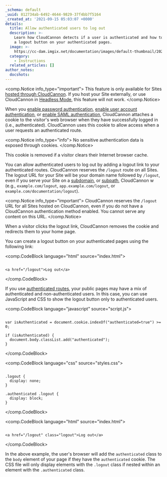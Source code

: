 ```yaml
---
_schema: default
_uuid: 812734ab-6492-4644-9829-37f4bb7f5164
_created_at: '2021-09-15 05:03:07 +0000'
details:
  title: Allow authenticated users to log out
  description: >-
    Learn how CloudCannon detects if a user is authenticated and how to configure
    a logout button on your authenticated pages.
  image: >-
    https://cc-dam.imgix.net/documentation/images/default-thumbnail/2023-Q4/CloudCannon-Documentation-Thumbnail.png
  category:
    - Instructions
  related_articles: []
author_notes:
  docshots:
---
```

<comp.Notice info_type="important">
  This feature is only available for Sites [hosted through CloudCannon](/documentation/articles/what-is-web-hosting/#hosting-on-cloud-cannon). If you host your Site externally, or use CloudCannon in [Headless Mode](/documentation/articles/what-is-headless-mode/), this feature will not work.
</comp.Notice>

When you [enable password authentication](/documentation/developer-articles/enable-password-authentication/), [enable user account authentication](/documentation/developer-articles/enable-user-account-authentication/), or [enable SAML authentication](/documentation/developer-articles/enable-saml-authentication/), CloudCannon attaches a cookie to the visitor's web browser when they have successfully logged in (i.e., authenticated). CloudCannon uses this cookie to allow access when a user requests an authenticated route.

<comp.Notice info_type="info">
  No sensitive authentication data is exposed through cookies.
</comp.Notice>

This cookie is removed if a visitor clears their Internet browser cache.

You can allow authenticated users to log out by adding a logout link to your authenticated routes. CloudCannon reserves the `/logout` route on all Sites. The logout URL for your Site will be your domain name followed by `/logout`, even if you serve your Site on a [subdomain](/documentation/developer-articles/add-a-custom-domain-to-your-site/), or [subpath](/documentation/developer-articles/add-a-custom-domain-to-your-site/), CloudCannon w (e.g., `example.com/logout`, `app.example.com/logout`, or `example.com/documentation/logout`).

<comp.Notice info_type="important">
  CloudCannon reserves the `/logout` URL for all Sites hosted on CloudCannon, even if you do not have a CloudCannon authentication method enabled. You cannot serve any content on this URL.
</comp.Notice>

When a visitor clicks the logout link, CloudCannon removes the cookie and redirects them to your home page.

You can create a logout button on your authenticated pages using the following link:

<comp.CodeBlock language="html" source="index.html">
```

<a href="/logout">Log out</a>

```
</comp.CodeBlock>

If you use [authenticated routes](/documentation/developer-articles/configure-authenticated-routes/), your public pages may have a mix of authenticated and non-authenticated users. In this case, you can use JavaScript and CSS to show the logout button only to authenticated users.

<comp.CodeBlock language="javascript" source="script.js">
```

var isAuthenticated = document.cookie.indexOf("authenticated=true") >= 0;

if (isAuthenticated) {
  document.body.classList.add("authenticated");
}

```
</comp.CodeBlock>

<comp.CodeBlock language="css" source="styles.css">
```

.logout {
  display: none;
}

.authenticated .logout {
  display: block;
}

```
</comp.CodeBlock>

<comp.CodeBlock language="html" source="index.html">
```

<a href="/logout" class="logout">Log out</a>

```
</comp.CodeBlock>

In the above example, the user's browser will add the `authenticated` class to the `body` element of your page if they have the `authenticated` cookie. The CSS file will only display elements with the `.logout` class if nested within an element with the `.authenticated` class.